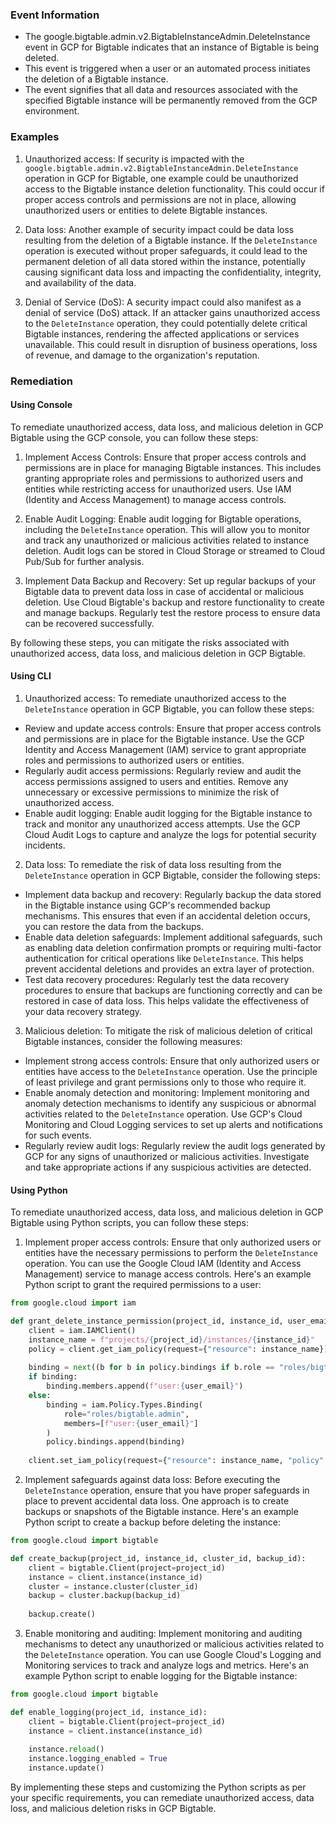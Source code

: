 
### Event Information

- The google.bigtable.admin.v2.BigtableInstanceAdmin.DeleteInstance event in GCP for Bigtable indicates that an instance of Bigtable is being deleted.
- This event is triggered when a user or an automated process initiates the deletion of a Bigtable instance.
- The event signifies that all data and resources associated with the specified Bigtable instance will be permanently removed from the GCP environment.


### Examples

1. Unauthorized access: If security is impacted with the `google.bigtable.admin.v2.BigtableInstanceAdmin.DeleteInstance` operation in GCP for Bigtable, one example could be unauthorized access to the Bigtable instance deletion functionality. This could occur if proper access controls and permissions are not in place, allowing unauthorized users or entities to delete Bigtable instances.

2. Data loss: Another example of security impact could be data loss resulting from the deletion of a Bigtable instance. If the `DeleteInstance` operation is executed without proper safeguards, it could lead to the permanent deletion of all data stored within the instance, potentially causing significant data loss and impacting the confidentiality, integrity, and availability of the data.

3. Denial of Service (DoS): A security impact could also manifest as a denial of service (DoS) attack. If an attacker gains unauthorized access to the `DeleteInstance` operation, they could potentially delete critical Bigtable instances, rendering the affected applications or services unavailable. This could result in disruption of business operations, loss of revenue, and damage to the organization's reputation.

### Remediation

#### Using Console

To remediate unauthorized access, data loss, and malicious deletion in GCP Bigtable using the GCP console, you can follow these steps:

1. Implement Access Controls: Ensure that proper access controls and permissions are in place for managing Bigtable instances. This includes granting appropriate roles and permissions to authorized users and entities while restricting access for unauthorized users. Use IAM (Identity and Access Management) to manage access controls.

2. Enable Audit Logging: Enable audit logging for Bigtable operations, including the `DeleteInstance` operation. This will allow you to monitor and track any unauthorized or malicious activities related to instance deletion. Audit logs can be stored in Cloud Storage or streamed to Cloud Pub/Sub for further analysis.

3. Implement Data Backup and Recovery: Set up regular backups of your Bigtable data to prevent data loss in case of accidental or malicious deletion. Use Cloud Bigtable's backup and restore functionality to create and manage backups. Regularly test the restore process to ensure data can be recovered successfully.

By following these steps, you can mitigate the risks associated with unauthorized access, data loss, and malicious deletion in GCP Bigtable.

#### Using CLI

1. Unauthorized access: To remediate unauthorized access to the `DeleteInstance` operation in GCP Bigtable, you can follow these steps:

- Review and update access controls: Ensure that proper access controls and permissions are in place for the Bigtable instance. Use the GCP Identity and Access Management (IAM) service to grant appropriate roles and permissions to authorized users or entities.
- Regularly audit access permissions: Regularly review and audit the access permissions assigned to users and entities. Remove any unnecessary or excessive permissions to minimize the risk of unauthorized access.
- Enable audit logging: Enable audit logging for the Bigtable instance to track and monitor any unauthorized access attempts. Use the GCP Cloud Audit Logs to capture and analyze the logs for potential security incidents.

2. Data loss: To remediate the risk of data loss resulting from the `DeleteInstance` operation in GCP Bigtable, consider the following steps:

- Implement data backup and recovery: Regularly backup the data stored in the Bigtable instance using GCP's recommended backup mechanisms. This ensures that even if an accidental deletion occurs, you can restore the data from the backups.
- Enable data deletion safeguards: Implement additional safeguards, such as enabling data deletion confirmation prompts or requiring multi-factor authentication for critical operations like `DeleteInstance`. This helps prevent accidental deletions and provides an extra layer of protection.
- Test data recovery procedures: Regularly test the data recovery procedures to ensure that backups are functioning correctly and can be restored in case of data loss. This helps validate the effectiveness of your data recovery strategy.

3. Malicious deletion: To mitigate the risk of malicious deletion of critical Bigtable instances, consider the following measures:

- Implement strong access controls: Ensure that only authorized users or entities have access to the `DeleteInstance` operation. Use the principle of least privilege and grant permissions only to those who require it.
- Enable anomaly detection and monitoring: Implement monitoring and anomaly detection mechanisms to identify any suspicious or abnormal activities related to the `DeleteInstance` operation. Use GCP's Cloud Monitoring and Cloud Logging services to set up alerts and notifications for such events.
- Regularly review audit logs: Regularly review the audit logs generated by GCP for any signs of unauthorized or malicious activities. Investigate and take appropriate actions if any suspicious activities are detected.

#### Using Python

To remediate unauthorized access, data loss, and malicious deletion in GCP Bigtable using Python scripts, you can follow these steps:

1. Implement proper access controls: Ensure that only authorized users or entities have the necessary permissions to perform the `DeleteInstance` operation. You can use the Google Cloud IAM (Identity and Access Management) service to manage access controls. Here's an example Python script to grant the required permissions to a user:

```python
from google.cloud import iam

def grant_delete_instance_permission(project_id, instance_id, user_email):
    client = iam.IAMClient()
    instance_name = f"projects/{project_id}/instances/{instance_id}"
    policy = client.get_iam_policy(request={"resource": instance_name})
    
    binding = next((b for b in policy.bindings if b.role == "roles/bigtable.admin"), None)
    if binding:
        binding.members.append(f"user:{user_email}")
    else:
        binding = iam.Policy.Types.Binding(
            role="roles/bigtable.admin",
            members=[f"user:{user_email}"]
        )
        policy.bindings.append(binding)
    
    client.set_iam_policy(request={"resource": instance_name, "policy": policy})
```

2. Implement safeguards against data loss: Before executing the `DeleteInstance` operation, ensure that you have proper safeguards in place to prevent accidental data loss. One approach is to create backups or snapshots of the Bigtable instance. Here's an example Python script to create a backup before deleting the instance:

```python
from google.cloud import bigtable

def create_backup(project_id, instance_id, cluster_id, backup_id):
    client = bigtable.Client(project=project_id)
    instance = client.instance(instance_id)
    cluster = instance.cluster(cluster_id)
    backup = cluster.backup(backup_id)
    
    backup.create()
```

3. Enable monitoring and auditing: Implement monitoring and auditing mechanisms to detect any unauthorized or malicious activities related to the `DeleteInstance` operation. You can use Google Cloud's Logging and Monitoring services to track and analyze logs and metrics. Here's an example Python script to enable logging for the Bigtable instance:

```python
from google.cloud import bigtable

def enable_logging(project_id, instance_id):
    client = bigtable.Client(project=project_id)
    instance = client.instance(instance_id)
    
    instance.reload()
    instance.logging_enabled = True
    instance.update()
```

By implementing these steps and customizing the Python scripts as per your specific requirements, you can remediate unauthorized access, data loss, and malicious deletion risks in GCP Bigtable.

